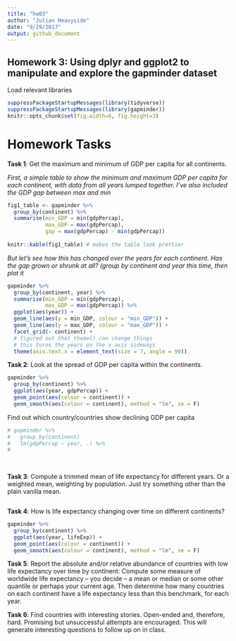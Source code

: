 ```yaml
---
title: "hw03"
author: "Julian Heavyside"
date: "9/29/2017"
output: github_document
---
```


## Homework 3: Using dplyr and ggplot2 to manipulate and explore the gapminder dataset

Load relevant libraries

```r
suppressPackageStartupMessages(library(tidyverse))
suppressPackageStartupMessages(library(gapminder))
knitr::opts_chunk$set(fig.width=6, fig.height=3)
```

# Homework Tasks

__Task 1__: Get the maximum and minimum of GDP per capita for all continents.
 
*First, a simple table to show the minimum and maximum GDP per capita for each continent, with data from all years lumped together. I've also included the GDP gap between max and min*

```r
fig1_table <- gapminder %>% 
  group_by(continent) %>% 
  summarise(min_GDP = min(gdpPercap), 
            max_GDP = max(gdpPercap), 
            gap = max(gdpPercap) - min(gdpPercap))
  
knitr::kable(fig1_table) # makes the table look prettier
```

*But let's see how this has changed over the years for each continent. Has the gap grown or shrunk at all? (group by continent and year this time, then plot it*

```r
gapminder %>%
  group_by(continent, year) %>% 
  summarise(min_GDP = min(gdpPercap), 
            max_GDP = max(gdpPercap)) %>% 
  ggplot(aes(year)) +
  geom_line(aes(y = min_GDP, colour = "min_GDP")) +
  geom_line(aes(y = max_GDP, colour = "max_GDP")) +
  facet_grid(~ continent) +
  # figured out that theme() can change things
  # this turns the years on the x axis sideways
  theme(axis.text.x = element_text(size = 7, angle = 90))

```


__Task 2__: Look at the spread of GDP per capita within the continents.

```r
gapminder %>%
  group_by(continent) %>% 
  ggplot(aes(year, gdpPercap)) +
  geom_point(aes(colour = continent)) +
  geom_smooth(aes(colour = continent), method = "lm", se = F)
```

Find out which country/countries show declining GDP per capita

```r
# gapminder %>% 
#   group_by(continent)
#   lm(gdpPercap ~ year, .) %>% 
#   
  
  
```

__Task 3__: Compute a trimmed mean of life expectancy for different years. Or a weighted mean, weighting by population. Just try something other than the plain vanilla mean.

```r

```

__Task 4__: How is life expectancy changing over time on different continents?

```r
gapminder %>%
  group_by(continent) %>% 
  ggplot(aes(year, lifeExp)) +
  geom_point(aes(colour = continent)) +
  geom_smooth(aes(colour = continent), method = "lm", se = F)
```


__Task 5__: Report the absolute and/or relative abundance of countries with low life expectancy over time by continent: Compute some measure of worldwide life expectancy – you decide – a mean or median or some other quantile or perhaps your current age. Then determine how many countries on each continent have a life expectancy less than this benchmark, for each year.


__Task 6__: Find countries with interesting stories. Open-ended and, therefore, hard. Promising but unsuccessful attempts are encouraged. This will generate interesting questions to follow up on in class.